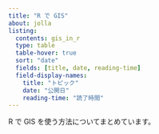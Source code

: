 ```yaml
---
title: "R で GIS"
about: jolla
listing: 
  contents: gis_in_r
  type: table
  table-hover: true
  sort: "date"
  fields: [title, date, reading-time]
  field-display-names: 
    title: "トピック"
    date: "公開日"
    reading-time: "読了時間"
---
```


R で GIS を使う方法についてまとめています。

